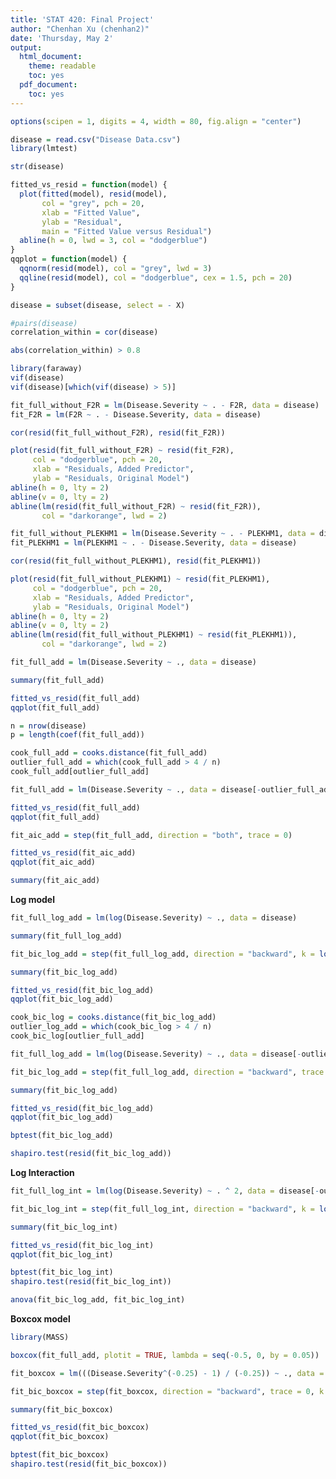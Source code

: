 ```yaml
---
title: 'STAT 420: Final Project'
author: "Chenhan Xu (chenhan2)"
date: 'Thursday, May 2'
output:
  html_document:
    theme: readable
    toc: yes
  pdf_document:
    toc: yes
---
```


```r
options(scipen = 1, digits = 4, width = 80, fig.align = "center")
```

```r
disease = read.csv("Disease Data.csv")
library(lmtest)
```

```r
str(disease)
```

```r
fitted_vs_resid = function(model) {
  plot(fitted(model), resid(model),
       col = "grey", pch = 20,
       xlab = "Fitted Value",
       ylab = "Residual",
       main = "Fitted Value versus Residual")
  abline(h = 0, lwd = 3, col = "dodgerblue")
}
qqplot = function(model) {
  qqnorm(resid(model), col = "grey", lwd = 3)
  qqline(resid(model), col = "dodgerblue", cex = 1.5, pch = 20)
}
```

```r
disease = subset(disease, select = - X)
```

```r
#pairs(disease)
correlation_within = cor(disease)
```

```r
abs(correlation_within) > 0.8
```

```r
library(faraway)
vif(disease)
vif(disease)[which(vif(disease) > 5)]
```
```r
fit_full_without_F2R = lm(Disease.Severity ~ . - F2R, data = disease)
fit_F2R = lm(F2R ~ . - Disease.Severity, data = disease)
```
```r
cor(resid(fit_full_without_F2R), resid(fit_F2R))
```
```r
plot(resid(fit_full_without_F2R) ~ resid(fit_F2R),
     col = "dodgerblue", pch = 20,
     xlab = "Residuals, Added Predictor", 
     ylab = "Residuals, Original Model")
abline(h = 0, lty = 2)
abline(v = 0, lty = 2)
abline(lm(resid(fit_full_without_F2R) ~ resid(fit_F2R)),
       col = "darkorange", lwd = 2)
```
```r
fit_full_without_PLEKHM1 = lm(Disease.Severity ~ . - PLEKHM1, data = disease)
fit_PLEKHM1 = lm(PLEKHM1 ~ . - Disease.Severity, data = disease)
```
```r
cor(resid(fit_full_without_PLEKHM1), resid(fit_PLEKHM1))
```
```r
plot(resid(fit_full_without_PLEKHM1) ~ resid(fit_PLEKHM1),
     col = "dodgerblue", pch = 20,
     xlab = "Residuals, Added Predictor", 
     ylab = "Residuals, Original Model")
abline(h = 0, lty = 2)
abline(v = 0, lty = 2)
abline(lm(resid(fit_full_without_PLEKHM1) ~ resid(fit_PLEKHM1)),
       col = "darkorange", lwd = 2)
```

```r
fit_full_add = lm(Disease.Severity ~ ., data = disease)
```

```r
summary(fit_full_add)
```


```r
fitted_vs_resid(fit_full_add)
qqplot(fit_full_add)
```

```r
n = nrow(disease)
p = length(coef(fit_full_add))
```

```r
cook_full_add = cooks.distance(fit_full_add)
outlier_full_add = which(cook_full_add > 4 / n)
cook_full_add[outlier_full_add]
```

```r
fit_full_add = lm(Disease.Severity ~ ., data = disease[-outlier_full_add,])
```

```r
fitted_vs_resid(fit_full_add)
qqplot(fit_full_add)
```
```r
fit_aic_add = step(fit_full_add, direction = "both", trace = 0)
``` 

```r
fitted_vs_resid(fit_aic_add)
qqplot(fit_aic_add)
```

```r
summary(fit_aic_add)
```


**Log model**

```r
fit_full_log_add = lm(log(Disease.Severity) ~ ., data = disease)
```

```r
summary(fit_full_log_add)
```

```r
fit_bic_log_add = step(fit_full_log_add, direction = "backward", k = log(n), trace = 0)
```

```r
summary(fit_bic_log_add)
```

```r
fitted_vs_resid(fit_bic_log_add)
qqplot(fit_bic_log_add)
```

```r
cook_bic_log = cooks.distance(fit_bic_log_add)
outlier_log_add = which(cook_bic_log > 4 / n)
cook_bic_log[outlier_full_add]
```

```r
fit_full_log_add = lm(log(Disease.Severity) ~ ., data = disease[-outlier_log_add, ])
```

```r
fit_bic_log_add = step(fit_full_log_add, direction = "backward", trace = 0, k = log(n))
```

```r
summary(fit_bic_log_add)
```
```r
fitted_vs_resid(fit_bic_log_add)
qqplot(fit_bic_log_add)
```

```r
bptest(fit_bic_log_add)
```

```r
shapiro.test(resid(fit_bic_log_add))
```

**Log Interaction**

```r
fit_full_log_int = lm(log(Disease.Severity) ~ . ^ 2, data = disease[-outlier_log_add, ])
```

```r
fit_bic_log_int = step(fit_full_log_int, direction = "backward", k = log(n), trace = 0)
```

```r
summary(fit_bic_log_int)
```

```r
fitted_vs_resid(fit_bic_log_int)
qqplot(fit_bic_log_int)
```

```r
bptest(fit_bic_log_int)
shapiro.test(resid(fit_bic_log_int))
```

```r
anova(fit_bic_log_add, fit_bic_log_int)
```

**Boxcox model**

```r
library(MASS)
```

```r
boxcox(fit_full_add, plotit = TRUE, lambda = seq(-0.5, 0, by = 0.05))
```

```r
fit_boxcox = lm(((Disease.Severity^(-0.25) - 1) / (-0.25)) ~ ., data = disease[-outlier_log_add, ])
```

```r
fit_bic_boxcox = step(fit_boxcox, direction = "backward", trace = 0, k = log(n))
```

```r
summary(fit_bic_boxcox)
```

```r
fitted_vs_resid(fit_bic_boxcox)
qqplot(fit_bic_boxcox)
```

```r
bptest(fit_bic_boxcox)
shapiro.test(resid(fit_bic_boxcox))
```

